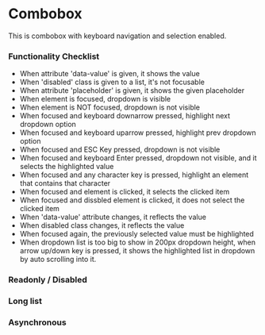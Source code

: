 

<Meta of={Combobox} />

<style>{`
  #story--combobox--primary.sb-story { min-height: 200px; }
  #story--combobox--long-list.sb-story { min-height: 200px; }
  #story--combobox--asynchronous.sb-story { min-height: 200px; }
`}</style>
# Combobox

This is combobox with keyboard navigation and selection enabled.

### Functionality Checklist
*  When attribute 'data-value' is given, it shows the value
*  When 'disabled' class is given to a list, it's not focusable
*  When attribute 'placeholder' is given, it shows the given placeholder
*  When element is focused, dropdown is visible
*  When element is NOT focused, dropdown is not visible
*  When focused and keyboard downarrow pressed, highlight next dropdown option
*  When focused and keyboard uparrow pressed, highlight prev dropdown option
*  When focused and ESC Key pressed, dropdown is not visible
*  When focused and keyboard Enter pressed, dropdown not visible, and it selects the highlighted value
*  When focused and any character key is pressed, highlight an element that contains that character
*  When focused and element is clicked, it selects the clicked item
*  When focused and dissbled element is clicked, it does not select the clicked item
*  When 'data-value' attribute changes, it reflects the value
*  When disabled class changes, it reflects the value
*  When focused again, the previously selected value must be highlighted
*  When dropdown list is too big to show in 200px dropdown height, 
   when arrow up/down key is pressed, it shows the highlighted list in dropdown by auto scrolling into it. 

<Canvas of={Combobox.Primary}/>

### Readonly / Disabled
<Canvas of={Combobox.ReadonlyDisabled}/>

### Long list
<Canvas of={Combobox.LongList}/>

### Asynchronous
<Canvas of={Combobox.Asynchronous}/>